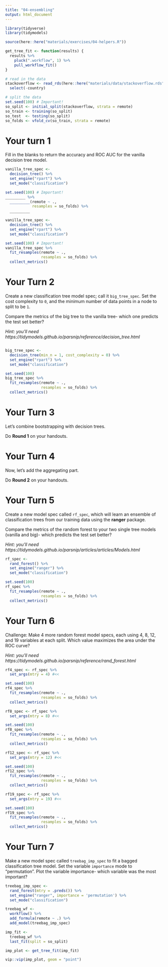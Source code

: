 ```yaml
---
title: "04-ensembling"
output: html_document
---
```


```r
library(tidyverse)
library(tidymodels)

source(here::here("materials/exercises/04-helpers.R"))

get_tree_fit <- function(results) {
  results %>% 
    pluck(".workflow", 1) %>% 
    pull_workflow_fit() 
}

# read in the data
stackoverflow <- read_rds(here::here("materials/data/stackoverflow.rds")) %>% 
  select(-country)

# split the data
set.seed(100) # Important!
so_split <- initial_split(stackoverflow, strata = remote)
so_train <- training(so_split)
so_test  <- testing(so_split)
so_folds <- vfold_cv(so_train, strata = remote)
```

# Your turn 1

Fill in the blanks to return the accuracy and ROC AUC for the vanilla decision tree model.

```r
vanilla_tree_spec <-
  decision_tree() %>% 
  set_engine("rpart") %>% 
  set_mode("classification")

set.seed(100) # Important!
_________ %>% 
  _________(remote ~ ., 
            resamples = so_folds) %>% 
  _________
```

```r
vanilla_tree_spec <-
  decision_tree() %>% 
  set_engine("rpart") %>% 
  set_mode("classification")

set.seed(100) # Important!
vanilla_tree_spec %>% 
  fit_resamples(remote ~ ., 
                resamples = so_folds) %>% 
  collect_metrics()
```


# Your Turn 2

Create a new classification tree model spec; call it `big_tree_spec`. 
Set the cost complexity to `0`, and the minimum number of data points in a node to split to be `1`. 

Compare the metrics of the big tree to the vanilla tree- which one predicts the test set better?

*Hint: you'll need https://tidymodels.github.io/parsnip/reference/decision_tree.html*

```r

```

```r
big_tree_spec <-
  decision_tree(min_n = 1, cost_complexity = 0) %>% 
  set_engine("rpart") %>% 
  set_mode("classification")

set.seed(100)
big_tree_spec %>% 
  fit_resamples(remote ~ ., 
                resamples = so_folds) %>% 
  collect_metrics()
```


# Your Turn 3

Let's combine bootstrapping with decision trees.

Do **Round 1** on your handouts.

# Your Turn 4

Now, let's add the aggregating part.

Do **Round 2** on your handouts.

# Your Turn 5

Create a new model spec called `rf_spec`, which will learn an ensemble of classification trees from our training data using the **ranger** package. 

Compare the metrics of the random forest to your two single tree models (vanilla and big)- which predicts the test set better?

*Hint: you'll need https://tidymodels.github.io/parsnip/articles/articles/Models.html*

```r
rf_spec <-
  rand_forest() %>% 
  set_engine("ranger") %>% 
  set_mode("classification")

set.seed(100)
rf_spec %>% 
  fit_resamples(remote ~ ., 
                resamples = so_folds) %>% 
  collect_metrics()
```

# Your Turn 6

Challenge: Make 4 more random forest model specs, each using 4, 8, 12, and 19 variables at each split. Which value maximizes the area under the ROC curve?

*Hint: you'll need https://tidymodels.github.io/parsnip/reference/rand_forest.html*

```r
rf4_spec <- rf_spec %>% 
  set_args(mtry = 4) #<<

set.seed(100)
rf4_spec %>% 
  fit_resamples(remote ~ ., 
                resamples = so_folds) %>% 
  collect_metrics()
```

```r
rf8_spec <- rf_spec %>% 
  set_args(mtry = 8) #<<

set.seed(100)
rf8_spec %>% 
  fit_resamples(remote ~ ., 
                resamples = so_folds) %>% 
  collect_metrics()
```

```r
rf12_spec <- rf_spec %>% 
  set_args(mtry = 12) #<<

set.seed(100)
rf12_spec %>% 
  fit_resamples(remote ~ ., 
                resamples = so_folds) %>% 
  collect_metrics()
```

```r
rf19_spec <- rf_spec %>% 
  set_args(mtry = 19) #<<

set.seed(100)
rf19_spec %>% 
  fit_resamples(remote ~ ., 
                resamples = so_folds) %>% 
  collect_metrics()
```


# Your Turn 7

Make a new model spec called `treebag_imp_spec` to fit a bagged classification tree model. Set the variable `importance` mode to "permutation". Plot the variable importance- which variable was the most important?

```r
treebag_imp_spec <-
  rand_forest(mtry = .preds()) %>% 
  set_engine("ranger", importance = 'permutation') %>% 
  set_mode("classification")

treebag_wf <-
  workflow() %>% 
  add_formula(remote ~ .) %>% 
  add_model(treebag_imp_spec)

imp_fit <- 
  treebag_wf %>% 
  last_fit(split = so_split)

imp_plot <- get_tree_fit(imp_fit)

vip::vip(imp_plot, geom = "point")
```




